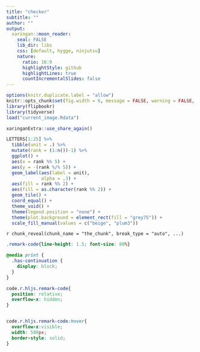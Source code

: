 ```yaml
---
title: "checker"
subtitle: ""
author: ""
output:
  xaringan::moon_reader:
    seal: FALSE
    lib_dir: libs
    css: [default, hygge, ninjutsu]
    nature:
      ratio: 16:9
      highlightStyle: github
      highlightLines: true
      countIncrementalSlides: false
---
```




```r
options(knitr.duplicate.label = "allow")
knitr::opts_chunk$set(fig.width = 6, message = FALSE, warning = FALSE, comment = "", cache = F)
library(flipbookr)
library(tidyverse)
load("current_image.Rdata")
```


```r
xaringanExtra::use_share_again()
```


```r
LETTERS[1:25] %>% 
  tibble(unit = .) %>% 
  mutate(rank = (1:n())-1) %>% 
  ggplot() +
  aes(x = rank %% 5) +
  aes(y = -(rank %/% 5)) +
  geom_label(aes(label = unit),
             alpha = .3) +
  aes(fill = rank %% 2) +
  aes(fill = as.character(rank %% 2)) +
  geom_tile() +
  coord_equal() +
  theme_void() +
  theme(legend.position = "none") +
  theme(plot.background = element_rect(fill = "grey75")) +
  scale_fill_manual(values = c("beige", "plum3"))
```

`r chunk_reveal(chunk_name = "the_chunk", break_type = "auto", ...)`



```css
.remark-code{line-height: 1.5; font-size: 80%}

@media print {
  .has-continuation {
    display: block;
  }
}

code.r.hljs.remark-code{
  position: relative;
  overflow-x: hidden;
}


code.r.hljs.remark-code:hover{
  overflow-x:visible;
  width: 500px;
  border-style: solid;
}
```

